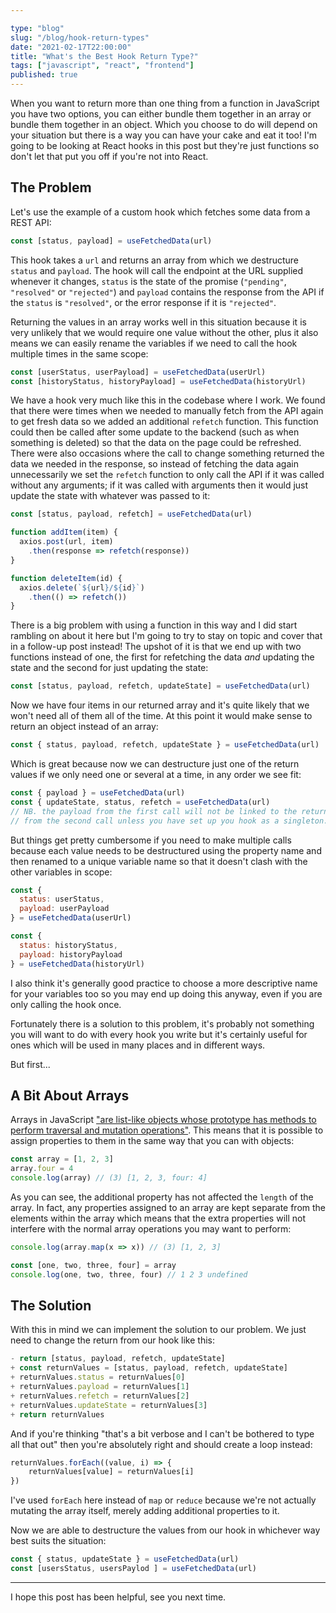 ```yaml
---

type: "blog"
slug: "/blog/hook-return-types"
date: "2021-02-17T22:00:00"
title: "What's the Best Hook Return Type?"
tags: ["javascript", "react", "frontend"]
published: true
---
```


When you want to return more than one thing from a function in JavaScript you have two options, you can either bundle them together in an array or bundle them together in an object. Which you choose to do will depend on your situation but there is a way you can have your cake and eat it too! I'm going to be looking at React hooks in this post but they're just functions so don't let that put you off if you're not into React.

## The Problem
Let's use the example of a custom hook which fetches some data from a REST API:

```js
const [status, payload] = useFetchedData(url)
```
This hook takes a `url` and returns an array from which we destructure `status` and `payload`. The hook will call the endpoint at the URL supplied whenever it changes, `status` is the state of the promise (`"pending"`, `"resolved"` or `"rejected"`) and `payload` contains the response from the API if the `status` is `"resolved"`, or the error response if it is `"rejected"`. 

Returning the values in an array works well in this situation because it is very unlikely that we would require one value without the other, plus it also means we can easily rename the variables if we need to call the hook multiple times in the same scope:

```js
const [userStatus, userPayload] = useFetchedData(userUrl)
const [historyStatus, historyPayload] = useFetchedData(historyUrl)
```

We have a hook very much like this in the codebase where I work. We found that there were times when we needed to manually fetch from the API again to get fresh data so we added an additional `refetch` function. This function could then be called after some update to the backend (such as when something is deleted) so that the data on the page could be refreshed. There were also occasions where the call to change something returned the data we needed in the response, so instead of fetching the data again unnecessarily we set the `refetch` function to only call the API if it was called without any arguments; if it was called with arguments then it would just update the state with whatever was passed to it:

```js
const [status, payload, refetch] = useFetchedData(url)

function addItem(item) {
  axios.post(url, item)
    .then(response => refetch(response))
}

function deleteItem(id) {
  axios.delete(`${url}/${id}`)
    .then(() => refetch())
}

```

There is a big problem with using a function in this way and I did start rambling on about it here but I'm going to try to stay on topic and cover that in a follow-up post instead! The upshot of it is that we end up with two functions instead of one, the first for refetching the data _and_ updating the state and the second for just updating the state:

```js
const [status, payload, refetch, updateState] = useFetchedData(url)
```

Now we have four items in our returned array and it's quite likely that we won't need all of them all of the time. At this point it would make sense to return an object instead of an array:

```js
const { status, payload, refetch, updateState } = useFetchedData(url)
```

Which is great because now we can destructure just one of the return values if we only need one or several at a time, in any order we see fit:

```js
const { payload } = useFetchedData(url)
const { updateState, status, refetch = useFetchedData(url)
// NB. the payload from the first call will not be linked to the returns 
// from the second call unless you have set up you hook as a singleton. 
```

But things get pretty cumbersome if you need to make multiple calls because each value needs to be destructured using the property name and then renamed to a unique variable name so that it doesn't clash with the other variables in scope:

```js
const { 
  status: userStatus, 
  payload: userPayload 
} = useFetchedData(userUrl)

const { 
  status: historyStatus, 
  payload: historyPayload 
} = useFetchedData(historyUrl)
```

I also think it's generally good practice to choose a more descriptive name for your variables too so you may end up doing this anyway, even if you are only calling the hook once.

Fortunately there is a solution to this problem, it's probably not something you will want to do with every hook you write but it's certainly useful for ones which will be used in many places and in different ways.

But first...

## A Bit About Arrays

Arrays in JavaScript ["are list-like objects whose prototype has methods to perform traversal and mutation operations"](https://developer.mozilla.org/en-US/docs/Web/JavaScript/Reference/Global_Objects/Array). This means that it is possible to assign properties to them in the same way that you can with objects:

```js
const array = [1, 2, 3]
array.four = 4
console.log(array) // (3) [1, 2, 3, four: 4]
```

As you can see, the additional property has not affected the `length` of the array. In fact, any properties assigned to an array are kept separate from the elements within the array which means that the extra properties will not interfere with the normal array operations you may want to perform:

```js
console.log(array.map(x => x)) // (3) [1, 2, 3]

const [one, two, three, four] = array
console.log(one, two, three, four) // 1 2 3 undefined
```

## The Solution

With this in mind we can implement the solution to our problem. We just need to change the return from our hook like this:

```js
- return [status, payload, refetch, updateState]
+ const returnValues = [status, payload, refetch, updateState]
+ returnValues.status = returnValues[0]
+ returnValues.payload = returnValues[1]
+ returnValues.refetch = returnValues[2]
+ returnValues.updateState = returnValues[3]
+ return returnValues
```

And if you're thinking "that's a bit verbose and I can't be bothered to type all that out" then you're absolutely right and should create a loop instead:

```js
returnValues.forEach((value, i) => {
    returnValues[value] = returnValues[i]
})
```

I've used `forEach` here instead of `map` or `reduce` because we're not actually mutating the array itself, merely adding additional properties to it.

Now we are able to destructure the values from our hook in whichever way best suits the situation:

```js
const { status, updateState } = useFetchedData(url)
const [usersStatus, usersPaylod ] = useFetchedData(url)
```

---

I hope this post has been helpful, see you next time. 


